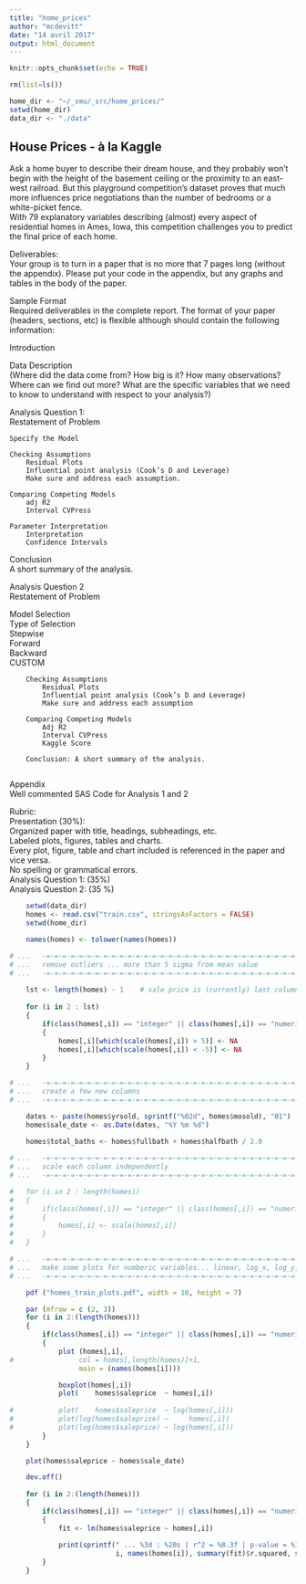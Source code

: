 ```yaml
---
title: "home_prices"
author: "mcdevitt"
date: "14 avril 2017"
output: html_document
---
```


```r

knitr::opts_chunk$set(echo = TRUE)

rm(list=ls())

home_dir <- "~/_smu/_src/home_prices/"
setwd(home_dir)
data_dir <- "./data"


```

## House Prices - à la Kaggle

Ask a home buyer to describe their dream house, and they probably won't begin with the height of the basement ceiling or the proximity to an east-west railroad. But this playground competition's dataset proves that much more influences price negotiations than the number of bedrooms or a white-picket fence.  
With 79 explanatory variables describing (almost) every aspect of residential homes in Ames, Iowa, this competition challenges you to predict the final price of each home.  
  
Deliverables:  
Your group is to turn in a paper that is no more that 7 pages long (without the appendix). Please put your code in the appendix, but any graphs and tables in the body of the paper.   
  
Sample Format  
Required deliverables in the complete report.  The format of your paper (headers, sections, etc) is flexible although should contain the following information:  
  
Introduction   
  
Data Description   
(Where did the data come from?  How big is it? How many observations?  Where can we find out more?  What are the specific variables that we need to know to understand with respect to your analysis?)  
  
Analysis Question 1:  
	Restatement of Problem   
  
	Specify the Model  
	   
	Checking Assumptions   
		Residual Plots   
		Influential point analysis (Cook’s D and Leverage)  
		Make sure and address each assumption.  
  
	Comparing Competing Models  
		adj R2    
		Interval CVPress    
	  
	Parameter Interpretation  
		Interpretation   
		Confidence Intervals   
  
Conclusion  
	A short summary of the analysis.  
	  
  
Analysis Question 2  
Restatement of Problem   
  
Model Selection  
		Type of Selection  
			Stepwise  
Forward  
Backward  
CUSTOM 		   
  
		Checking Assumptions   
			Residual Plots  
			Influential point analysis (Cook’s D and Leverage)  
			Make sure and address each assumption  
  
		Comparing Competing Models  
			Adj R2     
			Interval CVPress     
			Kaggle Score   
  
		Conclusion: A short summary of the analysis.    
	  
  
Appendix  
	Well commented SAS Code for Analysis 1 and 2   
  
  
Rubric:  
Presentation (30%):  
	Organized paper with title, headings, subheadings, etc.  
		Labeled plots, figures, tables and charts.  
		Every plot, figure, table and chart included is referenced in the paper and vice versa.   
		No spelling or grammatical errors.    
Analysis Question 1: (35%)  
Analysis Question 2: (35 %)  


```r

	setwd(data_dir)
	homes <- read.csv("train.csv", stringsAsFactors = FALSE)
	setwd(home_dir)

	names(homes) <- tolower(names(homes))

# ...	-=-=-=-=-=-=-=-=-=-=-=-=-=-=-=-=-=-=-=-=-=-=-=-=-=-=-=-=-=-=-=-=-=-=-=-=-
# ...	remove outliers ... more than 5 sigma from mean value
# ...	-=-=-=-=-=-=-=-=-=-=-=-=-=-=-=-=-=-=-=-=-=-=-=-=-=-=-=-=-=-=-=-=-=-=-=-=-
	
	lst <- length(homes) - 1	# sale price is (currently) last column
	
	for (i in 2 : lst)
	{
		if(class(homes[,i]) == "integer" || class(homes[,i]) == "numeric")
		{
			homes[,i][which(scale(homes[,i]) > 5)] <- NA
			homes[,i][which(scale(homes[,i]) < -5)] <- NA
		}
	}

# ...	-=-=-=-=-=-=-=-=-=-=-=-=-=-=-=-=-=-=-=-=-=-=-=-=-=-=-=-=-=-=-=-=-=-=-=-=-
# ...	create a few new columns
# ...	-=-=-=-=-=-=-=-=-=-=-=-=-=-=-=-=-=-=-=-=-=-=-=-=-=-=-=-=-=-=-=-=-=-=-=-=-

	dates <- paste(homes$yrsold, sprintf("%02d", homes$mosold), "01")
	homes$sale_date <- as.Date(dates, "%Y %m %d")
	
	homes$total_baths <- homes$fullbath + homes$halfbath / 2.0

# ...	-=-=-=-=-=-=-=-=-=-=-=-=-=-=-=-=-=-=-=-=-=-=-=-=-=-=-=-=-=-=-=-=-=-=-=-=-
# ...	scale each column independently
# ...	-=-=-=-=-=-=-=-=-=-=-=-=-=-=-=-=-=-=-=-=-=-=-=-=-=-=-=-=-=-=-=-=-=-=-=-=-

#	for (i in 2 : length(homes))
#	{
#		if(class(homes[,i]) == "integer" || class(homes[,i]) == "numeric")
#		{
#			homes[,i] <- scale(homes[,i])
#		}
#	}

# ...	-=-=-=-=-=-=-=-=-=-=-=-=-=-=-=-=-=-=-=-=-=-=-=-=-=-=-=-=-=-=-=-=-=-=-=-=-
# ...	make some plots for numberic variables... linear, log_x, log_y, log_xy ...
# ...	-=-=-=-=-=-=-=-=-=-=-=-=-=-=-=-=-=-=-=-=-=-=-=-=-=-=-=-=-=-=-=-=-=-=-=-=-

	pdf ("homes_train_plots.pdf", width = 10, height = 7)

	par (mfrow = c (2, 3))
	for (i in 2:(length(homes)))
	{
		if(class(homes[,i]) == "integer" || class(homes[,i]) == "numeric" || class(homes[,i]) == "matrix")
		{
			plot (homes[,i],
#				 col = homes[,length(homes)]+1,
				 main = (names(homes[i])))

			boxplot(homes[,i])
			plot(    homes$saleprice  ~ homes[,i])
		
#			plot(    homes$saleprice  ~ log(homes[,i]))
#			plot(log(homes$saleprice) ~     homes[,i])
#			plot(log(homes$saleprice) ~ log(homes[,i]))
		}
	}

	plot(homes$saleprice ~ homes$sale_date)

	dev.off()
	
	for (i in 2:(length(homes)))
	{
		if(class(homes[,i]) == "integer" || class(homes[,i]) == "numeric" || class(homes[,i]) == "matrix")
		{
			fit <- lm(homes$saleprice ~ homes[,i])
			
			print(sprintf(" ... %3d : %20s | r^2 = %8.3f | p-value = %12.4e",
						  i, names(homes[i]), summary(fit)$r.squared, summary(fit)$coefficients[,4][2] ))
		}
	}

	
```
